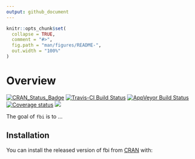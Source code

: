 ```yaml
---
output: github_document
---
```


<!-- README.md is generated from README.Rmd. Please edit that file -->

```r
knitr::opts_chunk$set(
  collapse = TRUE,
  comment = "#>",
  fig.path = "man/figures/README-",
  out.width = "100%"
)
```
# Overview

<!-- badges: start -->
[![CRAN_Status_Badge](https://www.r-pkg.org/badges/version/fbi)](https://cran.r-project.org/package=fbi.png)
[![Travis-CI Build Status](https://travis-ci.org/jacobkap/fbi.svg?branch=master)](https://travis-ci.org/jacobkap/fbi) 
[![AppVeyor Build Status](https://ci.appveyor.com/api/projects/status/github/jacobkap/fbi?branch=master&svg=true)](https://ci.appveyor.com/project/jacobkap/fbi) 
[![Coverage status](https://codecov.io/gh/jacobkap/fbi/branch/master/graph/badge.svg)](https://codecov.io/github/jacobkap/fbi?branch=master)
[![](http://cranlogs.r-pkg.org/badges/grand-total/fbi?color=blue)](https://cran.r-project.org/package=fbi)
<!-- badges: end -->

The goal of `fbi` is to ...

## Installation

You can install the released version of fbi from [CRAN](https://CRAN.R-project.org) with:
